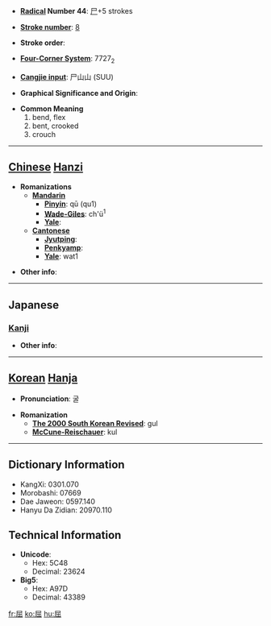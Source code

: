 * '''[[Wiktionary:Chinese radical index| Radical]] Number 44''': [[Wiktionary:Chinese radical index 尸|尸]]+5 strokes

* '''[[Wiktionary:Chinese total strokes index|Stroke number]]''': [[Wiktionary:Chinese total strokes index 8|8]]

* '''Stroke order''': 

* '''[[Wiktionary:Chinese four corner index|Four-Corner System]]''': 7727<sub>2</sub>

* '''[[Wiktionary:Chinese Cangjie index|Cangjie input]]''': 尸山山 (SUU)

* '''Graphical Significance and Origin''': 

* '''Common Meaning'''
*#bend, flex
*# bent, crooked
*# crouch


----

== [[Chinese]] [[Hanzi]] ==

* '''Romanizations'''
** '''[[Mandarin]]'''
*** '''[[Pinyin]]''': qū (qu1)
*** '''[[Wade-Giles]]''': ch'ü<sup>1</sup>
*** '''[[Yale]]''': 
** '''[[Cantonese]]'''
*** '''[[Jyutping]]''':
*** '''[[Penkyamp]]''': 
*** '''[[Yale]]''': wat1

* '''Other info''': 

----

==Japanese==
===[[Kanji]]===
{{kanji|on readings=[[くつ]] (kutsu)|kun readings=[[かがむ]] (kagamu), [[かがめる]] (kagameru)}}

* '''Other info''':  

----

== [[Korean]] [[Hanja]] ==

* '''Pronunciation''': 굴

* '''Romanization'''
** '''[[The 2000 South Korean Revised Romanization|The 2000 South Korean Revised]]''': gul
** '''[[McCune-Reischauer]]''': kul

----

== Dictionary Information ==

* KangXi: 0301.070
* Morobashi: 07669
* Dae Jaweon: 0597.140
* Hanyu Da Zidian: 20970.110

== Technical Information ==

* '''Unicode''':
** Hex: 5C48
** Decimal: 23624
* '''Big5''':
** Hex: A97D
** Decimal: 43389

[[fr:屈]]
[[ko:屈]]
[[hu:屈]]
